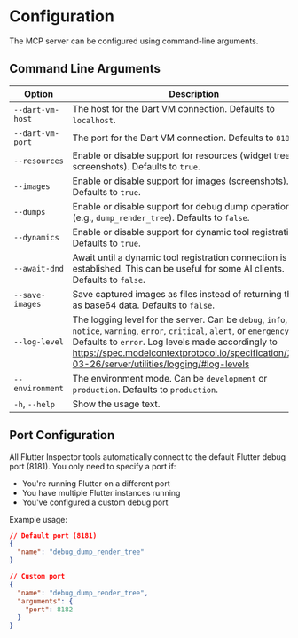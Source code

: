 # Configuration

The MCP server can be configured using command-line arguments. 

## Command Line Arguments

| Option | Description |
| --- | --- |
| `--dart-vm-host` | The host for the Dart VM connection. Defaults to `localhost`. |
| `--dart-vm-port` | The port for the Dart VM connection. Defaults to `8181`. |
| `--resources` | Enable or disable support for resources (widget tree, screenshots). Defaults to `true`. |
| `--images` | Enable or disable support for images (screenshots). Defaults to `true`. |
| `--dumps` | Enable or disable support for debug dump operations (e.g., `dump_render_tree`). Defaults to `false`. |
| `--dynamics` | Enable or disable support for dynamic tool registration. Defaults to `true`. |
| `--await-dnd` | Await until a dynamic tool registration connection is established. This can be useful for some AI clients. Defaults to `false`. |
| `--save-images` | Save captured images as files instead of returning them as base64 data. Defaults to `false`. |
| `--log-level` | The logging level for the server. Can be `debug`, `info`, `notice`, `warning`, `error`, `critical`, `alert`, or `emergency`. Defaults to `error`. Log levels made accordingly to https://spec.modelcontextprotocol.io/specification/2025-03-26/server/utilities/logging/#log-levels |
| `--environment` | The environment mode. Can be `development` or `production`. Defaults to `production`. |
| `-h`, `--help` | Show the usage text. |


## Port Configuration

All Flutter Inspector tools automatically connect to the default Flutter debug port (8181). You only need to specify a port if:

- You're running Flutter on a different port
- You have multiple Flutter instances running
- You've configured a custom debug port

Example usage:

```json
// Default port (8181)
{
  "name": "debug_dump_render_tree"
}

// Custom port
{
  "name": "debug_dump_render_tree",
  "arguments": {
    "port": 8182
  }
}
```
